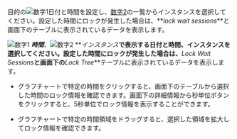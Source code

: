 <ProdImg img='db-locktress-basic.png' desc='ロックツリー' />

<Xclude product='postgresql,mysql'>

目的の![数字1](/img/number-01.png)日付と時間を設定し、[数字2](/img/number-02.png)の一覧からインスタンスを選択してください。設定した時間にロックが発生した場合は、**_lock wait sessions_**と画面下のテーブルに表示されているデータを表示します。

</Xclude>

<InDoc product='postgresql,mysql'>

![数字1](/img/number-01.png) **_時間_**、![数字2](/img/number-02.png) **_インスタンス_**で表示する日付と時間、インスタンスを選択してください。設定した時間にロックが発生した場合は、**_Lock Wait Sessions_**と画面下の**_Lock Tree_**テーブルに表示されているデータを表示します。

</InDoc>

-   グラフチャートで特定の時間をクリックすると、画面下のテーブルから選択した時間のロック情報を確認できます。画面下の詳細情報から秒単位ボタンをクリックすると、5秒単位でロック情報を表示することができます。

-   グラフチャートで特定の時間領域をドラッグすると、選択した領域を拡大してロック情報を確認できます。
